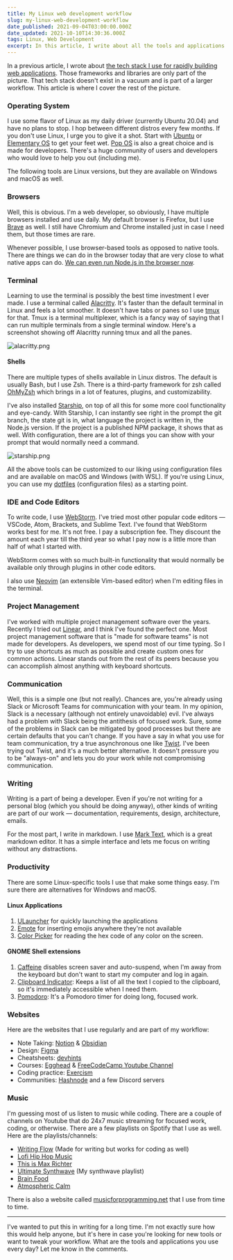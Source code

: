 ```yaml
---
title: My Linux web development workflow
slug: my-linux-web-development-workflow
date_published: 2021-09-04T03:00:00.000Z
date_updated: 2021-10-10T14:30:36.000Z
tags: Linux, Web Development
excerpt: In this article, I write about all the tools and applications I use on Linux every day to build web applications and be productive.
---
```


In a previous article, I wrote about [the tech stack I use for rapidly building web applications](*https://ilango.hashnode.dev/rapid-web-development-with-nextjs-chakraui-and-mongodb*). Those frameworks and libraries are only part of the picture. That tech stack doesn't exist in a vacuum and is part of a larger workflow. This article is where I cover the rest of the picture.

### Operating System

I use some flavor of Linux as my daily driver (currently Ubuntu 20.04) and have no plans to stop. I hop between different distros every few months. If you don't use Linux, I urge you to give it a shot. Start with [Ubuntu](*https://ubuntu.com/*) or [Elementary OS](*https://elementary.io/*) to get your feet wet. [Pop OS](*https://pop.system76.com/*) is also a great choice and is made for developers. There's a huge community of users and developers who would love to help you out (including me).

The following tools are Linux versions, but they are available on Windows and macOS as well.

### Browsers

Well, this is obvious. I'm a web developer, so obviously, I have multiple browsers installed and use daily. My default browser is Firefox, but I use [Brave](*https://brave.com/*) as well. I still have Chromium and Chrome installed just in case I need them, but those times are rare.

Whenever possible, I use browser-based tools as opposed to native tools. There are things we can do in the browser today that are very close to what native apps can do. [We can even run Node.js in the browser now](*https://ilango.hashnode.dev/running-nodejs-natively-in-the-browser*).

### Terminal

Learning to use the terminal is possibly the best time investment I ever made. I use a terminal called [Alacritty](*https://github.com/alacritty/alacritty*). It's faster than the default terminal in Linux and feels a lot smoother. It doesn't have tabs or panes so I use [tmux](*https://github.com/tmux/tmux/wiki*) for that. Tmux is a terminal multiplexer, which is a fancy way of saying that I can run multiple terminals from a single terminal window. Here's a screenshot showing off Alacritty running tmux and all the panes.

![alacritty.png](https://cdn.hashnode.com/res/hashnode/image/upload/v1630744303278/LeB7v1EAb.png)

#### Shells

There are multiple types of shells available in Linux distros. The default is usually Bash, but I use Zsh. There is a third-party framework for zsh called [OhMyZsh](*https://ohmyz.sh/*) which brings in a lot of features, plugins, and customizability.

I've also installed [Starship](*https://starship.rs/*), on top of all this for some more cool functionality and eye-candy. With Starship, I can instantly see right in the prompt the git branch, the state git is in, what language the project is written in, the Node.js version. If the project is a published NPM package, it shows that as well. With configuration, there are a lot of things you can show with your prompt that would normally need a command.

![starship.png](https://cdn.hashnode.com/res/hashnode/image/upload/v1630744428140/DFiIZZFZu.png)

All the above tools can be customized to our liking using configuration files and are available on macOS and Windows (with WSL). If you're using Linux, you can use my [dotfiles](*https://github.com/ilangorajagopal/dotfiles*) (configuration files) as a starting point.

### IDE and Code Editors

To write code, I use [WebStorm](*https://www.jetbrains.com/webstorm/*). I've tried most other popular code editors — VSCode, Atom, Brackets, and Sublime Text. I've found that WebStorm works best for me. It's not free. I pay a subscription fee. They discount the amount each year till the third year so what I pay now is a little more than half of what I started with.

WebStorm comes with so much built-in functionality that would normally be available only through plugins in other code editors.

I also use [Neovim](*https://neovim.io/*) (an extensible Vim-based editor) when I'm editing files in the terminal.

### Project Management

I've worked with multiple project management software over the years. Recently I tried out [Linear](*https://linear.app*), and I think I've found the perfect one. Most project management software that is "made for software teams" is not made for developers. As developers, we spend most of our time typing. So I try to use shortcuts as much as possible and create custom ones for common actions. Linear stands out from the rest of its peers because you can accomplish almost anything with keyboard shortcuts.

### Communication

Well, this is a simple one (but not really). Chances are, you're already using Slack or Microsoft Teams for communication with your team. In my opinion, Slack is a necessary (although not entirely unavoidable) evil. I've always had a problem with Slack being the antithesis of focused work. Sure, some of the problems in Slack can be mitigated by good processes but there are certain defaults that you can't change. If you have a say in what you use for team communication, try a true asynchronous one like [Twist](*https://twist.com*). I've been trying out Twist, and it's a much better alternative. It doesn't pressure you to be "always-on" and lets you do your work while not compromising communication.

### Writing

Writing is a part of being a developer. Even if you're not writing for a personal blog (which you should be doing anyway), other kinds of writing are part of our work — documentation, requirements, design, architecture, emails.

For the most part, I write in markdown. I use [Mark Text](*https://marktext.app/*), which is a great markdown editor. It has a simple interface and lets me focus on writing without any distractions.

### Productivity

There are some Linux-specific tools I use that make some things easy. I'm sure there are alternatives for Windows and macOS.

#### Linux Applications

1. [ULauncher](*https://ulauncher.io/*) for quickly launching the applications
2. [Emote](*https://snapcraft.io/emote*) for inserting emojis anywhere they're not available
3. [Color Picker](*https://flathub.org/apps/details/nl.hjdskes.gcolor3*) for reading the hex code of any color on the screen.

#### GNOME Shell extensions

1. [Caffeine](*https://extensions.gnome.org/extension/517/caffeine/*) disables screen saver and auto-suspend, when I'm away from the keyboard but don't want to start my computer and log in again.
2. [Clipboard Indicator](*https://extensions.gnome.org/extension/779/clipboard-indicator/*): Keeps a list of all the text I copied to the clipboard, so it's immediately accessible when I need them.
3. [Pomodoro](*https://gnomepomodoro.org/*): It's a Pomodoro timer for doing long, focused work.

### Websites

Here are the websites that I use regularly and are part of my workflow:

-   Note Taking: [Notion](*https://www.notion.so*) & [Obsidian](*https://obsidian.md/*)
-   Design: [Figma](*https://www.figma.com/*)
-   Cheatsheets: [devhints](*https://devhints.io/*)
-   Courses: [Egghead](*https://egghead.io/*) & [FreeCodeCamp Youtube Channel](*https://www.youtube.com/channel/UC8butISFwT-Wl7EV0hUK0BQ*)
-   Coding practice: [Exercism](*https://exercism.org*)
-   Communities: [Hashnode](*https://hashnode.com/*) and a few Discord servers

### Music

I'm guessing most of us listen to music while coding. There are a couple of channels on Youtube that do 24x7 music streaming for focused work, coding, or otherwise. There are a few playlists on Spotify that I use as well. Here are the playlists/channels:

-   [Writing Flow](https://open.spotify.com/playlist/62zaWgEWM3DjoXygxhksmS?si=9d402efc6ab4439f) (Made for writing but works for coding as well)
-   [Lofi Hip Hop Music](*https://open.spotify.com/playlist/0vvXsWCC9xrXsKd4FyS8kM?si=76942da311c5471b*)
-   [This is Max Richter](*https://open.spotify.com/playlist/37i9dQZF1DXe2SymtxlfwF?si=781ccdfc6d0e43ba*)
-   [Ultimate Synthwave](*https://open.spotify.com/playlist/0L9zxrMI0y5Km1n2shto6Y?si=fe86281cb35e48cf*) (My synthwave playlist)
-   [Brain Food](*https://open.spotify.com/playlist/37i9dQZF1DWXLeA8Omikj7?si=14c85b3e55764043*)
-   [Atmospheric Calm](*https://open.spotify.com/playlist/37i9dQZF1DX4TnpT6vw5rE?si=fc7e95bbe868476b*)

There is also a website called [musicforprogramming.net](*musicforprogramming.net*) that I use from time to time.

---

I've wanted to put this in writing for a long time. I'm not exactly sure how this would help anyone, but it's here in case you're looking for new tools or want to tweak your workflow. What are the tools and applications you use every day? Let me know in the comments.
